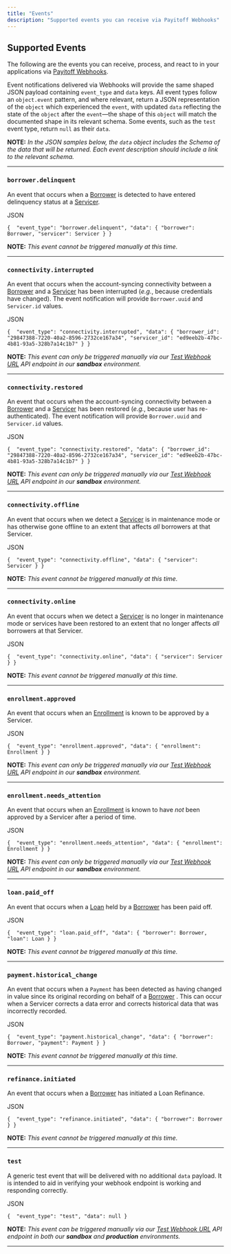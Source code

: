 ```yaml
---
title: "Events"
description: "Supported events you can receive via Payitoff Webhooks"
---
```


## Supported Events

The following are the events you can receive, process, and react to in your applications via [Payitoff Webhooks](/docs/api-webhooks).

Event notifications delivered via Webhooks will provide the same shaped JSON payload containing `event_type` and `data` keys. All event types follow an `object.event` pattern, and where relevant, return a JSON representation of the `object` which experienced the `event`, with updated `data` reflecting the state of the `object` after the `event`—the shape of this `object` will match the documented shape in its relevant schema. Some events, such as the `test` event type, return `null` as their `data`.

**NOTE:** _In the JSON samples below, the `data` object includes the Schema of the data that will be returned. Each event description should include a link to the relevant schema._

---

### `borrower.delinquent`

An event that occurs when a [Borrower](/docs/borrower-schema) is detected to have entered delinquency status at a [Servicer](/docs/servicer-schema).

JSON

`{ 
  "event_type": "borrower.delinquent",
  "data": {
    "borrower": Borrower,
    "servicer": Servicer
  }
}
`

**NOTE:** _This event cannot be triggered manually at this time._

---

### `connectivity.interrupted`

An event that occurs when the account-syncing connectivity between a [Borrower](/docs/borrower-schema) and a [Servicer](/docs/servicer-schema) has been interrupted (_e.g._, because credentials have changed). The event notification will provide `Borrower.uuid` and `Servicer.id` values.

JSON

`{ 
  "event_type": "connectivity.interrupted",
  "data": {
    "borrower_id": "29847388-7220-40a2-8596-2732ce167a34",
    "servicer_id": "ed9eeb2b-47bc-4b81-93a5-328b7a14c1b7"
  }
}
`

**NOTE:** _This event can only be triggered manually via our [Test Webhook URL](/reference/test-webhook-url) API endpoint in our **sandbox** environment._

---

### `connectivity.restored`

An event that occurs when the account-syncing connectivity between a [Borrower](/docs/borrower-schema) and a [Servicer](/docs/servicer-schema) has been restored (_e.g._, because user has re-authenticated). The event notification will provide `Borrower.uuid` and `Servicer.id` values.

JSON

`{ 
  "event_type": "connectivity.restored",
  "data": {
    "borrower_id": "29847388-7220-40a2-8596-2732ce167a34",
    "servicer_id": "ed9eeb2b-47bc-4b81-93a5-328b7a14c1b7"
  }
}
`

**NOTE:** _This event can only be triggered manually via our [Test Webhook URL](/reference/test-webhook-url) API endpoint in our **sandbox** environment._

---

### `connectivity.offline`

An event that occurs when we detect a [Servicer](/docs/servicer-schema) is in maintenance mode or has otherwise gone offline to an extent that affects _all_ borrowers at that Servicer.

JSON

`{ 
  "event_type": "connectivity.offline",
  "data": {
    "servicer": Servicer
  }
}
`

**NOTE:** _This event cannot be triggered manually at this time._

---

### `connectivity.online`

An event that occurs when we detect a [Servicer](/docs/servicer-schema) is no longer in maintenance mode or services have been restored to an extent that no longer affects _all_ borrowers at that Servicer.

JSON

`{ 
  "event_type": "connectivity.online",
  "data": {
    "servicer": Servicer
  }
}
`

**NOTE:** _This event cannot be triggered manually at this time._

---

### `enrollment.approved`

An event that occurs when an [Enrollment](/docs/enrollment-schema) is known to be approved by a Servicer.

JSON

`{ 
  "event_type": "enrollment.approved",
  "data": {
    "enrollment": Enrollment
  }
}
`

**NOTE:** _This event can only be triggered manually via our [Test Webhook URL](/reference/test-webhook-url) API endpoint in our **sandbox** environment._

---

### `enrollment.needs_attention`

An event that occurs when an [Enrollment](/docs/enrollment-schema) is known to have _not_ been approved by a Servicer after a period of time.

JSON

`{ 
  "event_type": "enrollment.needs_attention",
  "data": {
    "enrollment": Enrollment
  }
}
`

**NOTE:** _This event can only be triggered manually via our [Test Webhook URL](/reference/test-webhook-url) API endpoint in our **sandbox** environment._

---

### `loan.paid_off`

An event that occurs when a [Loan](/docs/loan-schema) held by a [Borrower](/docs/borrower-schema) has been paid off.

JSON

`{ 
  "event_type": "loan.paid_off",
  "data": {
    "borrower": Borrower,
    "loan": Loan
  }
}
`

**NOTE:** _This event cannot be triggered manually at this time._

---

### `payment.historical_change`

An event that occurs when a `Payment` has been detected as having changed in value since its original recording on behalf of a [Borrower](/docs/borrower-schema) . This can occur when a Servicer corrects a data error and corrects historical data that was incorrectly recorded.

JSON

`{ 
  "event_type": "payment.historical_change",
  "data": {
    "borrower": Borrower,
    "payment": Payment
  }
}
`

**NOTE:** _This event cannot be triggered manually at this time._

---

### `refinance.initiated`

An event that occurs when a [Borrower](/docs/borrower-schema) has initiated a Loan Refinance.

JSON

`{ 
  "event_type": "refinance.initiated",
  "data": {
    "borrower": Borrower
  }
}
`

**NOTE:** _This event cannot be triggered manually at this time._

---

### `test`

A generic test event that will be delivered with no additional `data` payload. It is intended to aid in verifying your webhook endpoint is working and responding correctly.

JSON

`{ 
  "event_type": "test",
  "data": null
}
`

**NOTE:** _This event can be triggered manually via our [Test Webhook URL](/reference/test-webhook-url) API endpoint in both our **sandbox** and **production** environments._

---